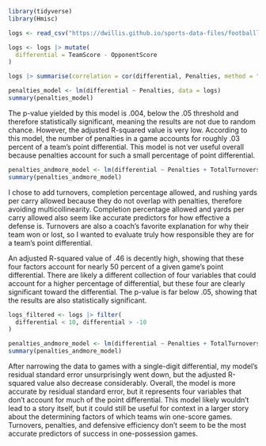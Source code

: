 ```r

library(tidyverse)
library(Hmisc)

logs <- read_csv("https://dwillis.github.io/sports-data-files/footballlogs1124.csv")
```

```r
logs <- logs |> mutate(
  differential = TeamScore - OpponentScore
)

logs |> summarise(correlation = cor(differential, Penalties, method = "pearson"))

penalties_model <- lm(differential ~ Penalties, data = logs)
summary(penalties_model)

```

The p-value yielded by this model is .004, below the .05 threshold and therefore statistically significant, meaning the results are not due to random chance. However, the adjusted R-squared value is very low. According to this model, the number of penalties in a game accounts for roughly .03 percent of a team's point differential. This model is not ver useful overall because penalties account for such a small percentage of point differential.

```r
penalties_andmore_model <- lm(differential ~ Penalties + TotalTurnovers + DefPassingPct + DefRushingAvg, data = logs)
summary(penalties_andmore_model)
```

I chose to add turnovers, completion percentage allowed, and rushing yards per carry allowed because they do not overlap with penalties, therefore avoiding multicollinearity. Completion percentage allowed and yards per carry allowed also seem like accurate predictors for how effective a defense is. Turnovers are also a coach's favorite explanation for why their team won or lost, so I wanted to evaluate truly how responsible they are for a team's point differential. 

An adjusted R-squared value of .46 is decently high, showing that these four factors account for nearly 50 percent of a given game's point differential. There are likely a different collection of four variables that could account for a higher percentage of differential, but these four are clearly significant toward the differential. The p-value is far below .05, showing that the results are also statistically significant. 

```r
logs_filtered <- logs |> filter(
  differential < 10, differential > -10
)

penalties_andmore_model <- lm(differential ~ Penalties + TotalTurnovers + DefPassingPct + DefRushingAvg, data = logs_filtered)
summary(penalties_andmore_model)
```

After narrowing the data to games with a single-digit differential, my model's residual standard error unsurprisingly went down, but the adjusted R-squared value also decrease considerably. Overall, the model is more accurate by residual standard error, but it represents four variables that don't account for much of the point differential. This model likely wouldn't lead to a story itself, but it could still be useful for context in a larger story about the determining factors of which teams win one-score games. Turnovers, penalties, and defensive efficiency don't seem to be the most accurate predictors of success in one-possession games.
